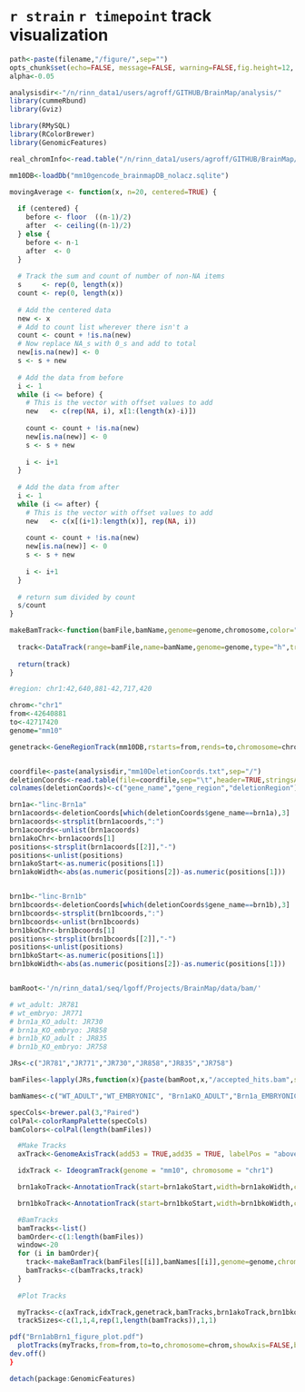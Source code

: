 `r strain` `r timepoint` track visualization 
========================================================

```r
path<-paste(filename,"/figure/",sep="")
opts_chunk$set(echo=FALSE, message=FALSE, warning=FALSE,fig.height=12, fig.width=10,fig.path=path,dev=c('png', 'pdf'))
alpha<-0.05 
```

```r

analysisdir<-"/n/rinn_data1/users/agroff/GITHUB/BrainMap/analysis/"
library(cummeRbund)
library(Gviz)

library(RMySQL)
library(RColorBrewer)
library(GenomicFeatures)

real_chromInfo<-read.table("/n/rinn_data1/users/agroff/GITHUB/BrainMap/abbie_annotation/real_chromosomes_mm10_brainmap.chrom.info",header=TRUE)

mm10DB<-loadDb("mm10gencode_brainmapDB_nolacz.sqlite")

movingAverage <- function(x, n=20, centered=TRUE) {
  
  if (centered) {
    before <- floor  ((n-1)/2)
    after  <- ceiling((n-1)/2)
  } else {
    before <- n-1
    after  <- 0
  }
  
  # Track the sum and count of number of non-NA items
  s     <- rep(0, length(x))
  count <- rep(0, length(x))
  
  # Add the centered data
  new <- x
  # Add to count list wherever there isn't a
  count <- count + !is.na(new)
  # Now replace NA_s with 0_s and add to total
  new[is.na(new)] <- 0
  s <- s + new
  
  # Add the data from before
  i <- 1
  while (i <= before) {
    # This is the vector with offset values to add
    new   <- c(rep(NA, i), x[1:(length(x)-i)])
    
    count <- count + !is.na(new)
    new[is.na(new)] <- 0
    s <- s + new
    
    i <- i+1
  }
  
  # Add the data from after
  i <- 1
  while (i <= after) {
    # This is the vector with offset values to add
    new   <- c(x[(i+1):length(x)], rep(NA, i))
    
    count <- count + !is.na(new)
    new[is.na(new)] <- 0
    s <- s + new
    
    i <- i+1
  }
  
  # return sum divided by count
  s/count
}

makeBamTrack<-function(bamFile,bamName,genome=genome,chromosome,color="steelblue",window=20,ylim=c(0,60)){
  
  track<-DataTrack(range=bamFile,name=bamName,genome=genome,type="h",transformation=function(x){movingAverage(x,window)},col=color,fill.histogram=color,col.histogram=color,chromosome=chromosome, ylim=ylim, lwd=1.5)
  
  return(track)
}

```

```r

#region: chr1:42,640,881-42,717,420

chrom<-"chr1"
from<-42640881
to<-42717420
genome="mm10"

genetrack<-GeneRegionTrack(mm10DB,rstarts=from,rends=to,chromosome=chrom,showId=TRUE,geneSymbol=TRUE,genome=genome,name="LincRNA Isoforms",fill="steelblue",stacking="squish")


coordfile<-paste(analysisdir,"mm10DeletionCoords.txt",sep="/")
deletionCoords<-read.table(file=coordfile,sep="\t",header=TRUE,stringsAsFactors=FALSE)
colnames(deletionCoords)<-c("gene_name","gene_region","deletionRegion")

brn1a<-"linc-Brn1a"
brn1acoords<-deletionCoords[which(deletionCoords$gene_name==brn1a),3]
brn1acoords<-strsplit(brn1acoords,":")
brn1acoords<-unlist(brn1acoords)
brn1akoChr<-brn1acoords[1]
positions<-strsplit(brn1acoords[[2]],"-")
positions<-unlist(positions)
brn1akoStart<-as.numeric(positions[1])
brn1akoWidth<-abs(as.numeric(positions[2])-as.numeric(positions[1]))


brn1b<-"linc-Brn1b"
brn1bcoords<-deletionCoords[which(deletionCoords$gene_name==brn1b),3]
brn1bcoords<-strsplit(brn1bcoords,":")
brn1bcoords<-unlist(brn1bcoords)
brn1bkoChr<-brn1bcoords[1]
positions<-strsplit(brn1bcoords[[2]],"-")
positions<-unlist(positions)
brn1bkoStart<-as.numeric(positions[1])
brn1bkoWidth<-abs(as.numeric(positions[2])-as.numeric(positions[1]))


bamRoot<-'/n/rinn_data1/seq/lgoff/Projects/BrainMap/data/bam/'

# wt_adult: JR781
# wt_embryo: JR771
# brn1a_KO_adult: JR730
# brn1a_KO_embryo: JR858
# brn1b_KO_adult : JR835
# brn1b_KO_embryo: JR758

JRs<-c("JR781","JR771","JR730","JR858","JR835","JR758")

bamFiles<-lapply(JRs,function(x){paste(bamRoot,x,"/accepted_hits.bam",sep="")})

bamNames<-c("WT_ADULT","WT_EMBRYONIC", "Brn1aKO_ADULT","Brn1a_EMBRYONIC","Brn1bKO_ADULT","Brn1bKO_EMBRYONIC")

specCols<-brewer.pal(3,"Paired")
colPal<-colorRampPalette(specCols)
bamColors<-colPal(length(bamFiles))
```

```r

  #Make Tracks
  axTrack<-GenomeAxisTrack(add53 = TRUE,add35 = TRUE, labelPos = "above")

  idxTrack <- IdeogramTrack(genome = "mm10", chromosome = "chr1")

  brn1akoTrack<-AnnotationTrack(start=brn1akoStart,width=brn1akoWidth,chromosome=brn1akoChr,strand="*",id=brn1a,genome="mm10",name="Brn1a KO Region")

  brn1bkoTrack<-AnnotationTrack(start=brn1bkoStart,width=brn1bkoWidth,chromosome=brn1bkoChr,strand="*",id=brn1b,genome="mm10",name="Brn1b KO Region")

  #BamTracks
  bamTracks<-list()
  bamOrder<-c(1:length(bamFiles))
  window<-20
  for (i in bamOrder){
    track<-makeBamTrack(bamFiles[[i]],bamNames[[i]],genome=genome,chromosome=chrom,color=bamColors[i],window=window)
    bamTracks<-c(bamTracks,track)
  }
  
  #Plot Tracks

  myTracks<-c(axTrack,idxTrack,genetrack,bamTracks,brn1akoTrack,brn1bkoTrack)
  trackSizes<-c(1,1,4,rep(1,length(bamTracks)),1,1)

pdf("Brn1abBrn1_figure_plot.pdf")
  plotTracks(myTracks,from=from,to=to,chromosome=chrom,showAxis=FALSE,background.title="black",col.title="white",col.axis="black",sizes=trackSizes,geneSymbol=TRUE)
dev.off()
}

detach(package:GenomicFeatures)
```

